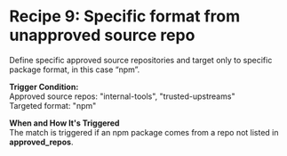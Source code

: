 
# Recipe 9: Specific format from unapproved source repo 

Define specific approved source repositories and target only to specific package format, in this case “npm”.

<RemoteCodeBlock
  lang="rego"
  src="https://raw.githubusercontent.com/cloudsmith-io/rego-recipes/refs/heads/main/recipe-9/policy.rego"
/>

**Trigger Condition:**  
Approved source repos: "internal-tools", "trusted-upstreams"  
Targeted format: "npm"

**When and How It's Triggered**  
The match is triggered if an npm package comes from a repo not listed in **approved_repos**.

